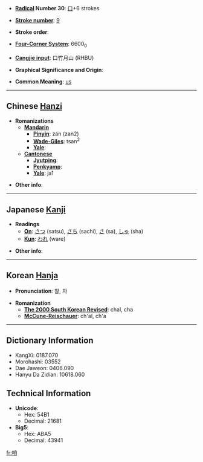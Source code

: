 * '''[[Wiktionary:Chinese radical index| Radical]] Number 30''': [[Wiktionary:Chinese radical index 口|口]]+6 strokes

* '''[[Wiktionary:Chinese total strokes index|Stroke number]]''': [[Wiktionary:Chinese total strokes index 9|9]]

* '''Stroke order''': 

* '''[[Wiktionary:Chinese four corner index|Four-Corner System]]''': 6600<sub>0</sub>

* '''[[Wiktionary:Chinese Cangjie index|Cangjie input]]''': 口竹月山 (RHBU)

* '''Graphical Significance and Origin''': 

* '''Common Meaning''': [[us]]

----

== Chinese [[Hanzi]] ==

* '''Romanizations'''
** '''[[Mandarin]]'''
*** '''[[Pinyin]]''': zán (zan2)
*** '''[[Wade-Giles]]''': tsan<sup>2</sup>
*** '''[[Yale]]''': 
** '''[[Cantonese]]'''
*** '''[[Jyutping]]''':
*** '''[[Penkyamp]]''': 
*** '''[[Yale]]''': ja1

* '''Other info''': 

----

== Japanese [[Kanji]] ==

* '''Readings'''
** '''[[On]]''': [[さつ]] (satsu), [[さち]] (sachi), [[さ]] (sa), [[しゃ]] (sha)
** '''[[Kun]]''': [[われ]] (ware)

* '''Other info''':  

----

== Korean [[Hanja]] ==

* '''Pronunciation''': 찰, 차

* '''Romanization'''
** '''[[The 2000 South Korean Revised Romanization|The 2000 South Korean Revised]]''': chal, cha
** '''[[McCune-Reischauer]]''': ch'al, ch'a

----

== Dictionary Information ==

* KangXi: 0187.070
* Morohashi: 03552
* Dae Jaweon: 0406.090
* Hanyu Da Zidian: 10618.060

== Technical Information ==

* '''Unicode''':
** Hex: 54B1
** Decimal: 21681
* '''Big5''':
** Hex: ABA5
** Decimal: 43941

[[fr:咱]]